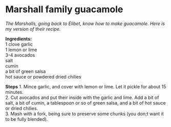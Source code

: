# Marshall family guacamole {#guac .unnumbered}

*The Marshalls, going back to Elibet, know how to make guacamole. Here is my version of their recipe.*

**Ingredients:**  
1 clove garlic  
1 lemon or lime  
3-4 avocados  
salt  
cumin  
a bit of green salsa  
hot sauce or powdered dried chilies

**Steps**
1. Mince garlic, and cover with lemon or lime. Let it pickle for about 15 minutes.  
2. Cut avocados and put their inside with the garlic and lime. Add a bit of salt, a bit of cumin, a tablespoon or so of green salsa, and a bit of hot sauce or dried chilies.  
3. Mash with a fork, being sure to preserve some chunks (you don;t want it to be fully blended).


